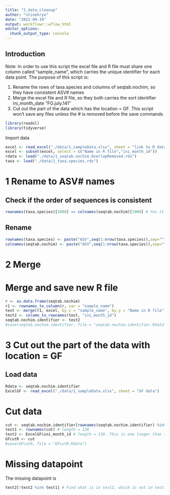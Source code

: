 ```yaml
---
title: "2_data_cleanup"
author: "stinekrye"
date: "2021-09-19"
output: workflowr::wflow_html
editor_options:
  chunk_output_type: console
---
```


## Introduction
Note: In order to use this script the excel file and R file must share one column called "sample_name", which carries the unique identifier for each data point.
The purpose of this script is:

  1. Rename the rows of taxa.species and columns of seqtab.nochim, so they have consistent ASV# names
  2. Merge the excel file and R file, so they both carries the sort identifier ini_month_date "FG.july.141"
  3. Cut out the part of the data which has the location = GF.
  This script won't save any files unless the # is removed before the save commands
  

```r
library(readxl)
library(tidyverse)
```


Import data

```r
excel <- read_excel("./data/1_sampleData.xlsx", sheet = "link to R data")
excel <- subset(excel, select = c("Name in R file","ini_month_id"))
rdata <- load("./data/1_seqtab.nochim.OverlapRemoved.rds")
taxa <- load("./data/1_taxa.species.rds")
```
# 1 Rename to ASV# names
## Check if the order of sequences is consistent

```r
rownames(taxa.species)[1000] == colnames(seqtab.nochim)[1000] # Yes it is
``` 
## Rename

```r
rownames(taxa.species) <- paste("ASV",seq(1:nrow(taxa.species)),sep="")
colnames(seqtab.nochim) <- paste("ASV",seq(1:nrow(taxa.species)),sep="")
```

# 2 Merge
# Merge and save new R file

```r
r <- as.data.frame(seqtab.nochim)
r1 <- rownames_to_column(r, var = "sample_name")
test <- merge(r1, excel, by.x = "sample_name", by.y = "Name in R file")
test2 <- column_to_rownames(test, "ini_month_id")
seqtab.nochim.identifier <- test2
#save(seqtab.nochim.identifier, file = "seqtab.nochim.identifier.Rdata" )
```

# 3 Cut out the part of the data with location = GF

## Load data
```r
Rdata <- seqtab.nochim.identifier
ExcelGF <- read_excel("./data/1_sampleData.xlsx", sheet = "GF data")
```

# Cut data
```r
cut <- seqtab.nochim.identifier[rownames(seqtab.nochim.identifier) %in% ExcelGF$ini_month_id,]
test1 <- rownames(cut) # length = 138
test2 <- ExcelGF$ini_month_id # length = 139. This is one longer than test 1. But why?
GFcutR <- cut
#save(GFcutR, file = "GFcutR.Rdata")
```

# Missing datapoint
The missing datapoint is
```r
test2[!test2 %in% test1] # Find what is in test2, which is not in test1. (What is inside the brackets returns a boolean vector which is true if a datapoint in test2 IS NOT in test 1. Thus we cut out the missing datapoint from the test 2 matrix.)
```

